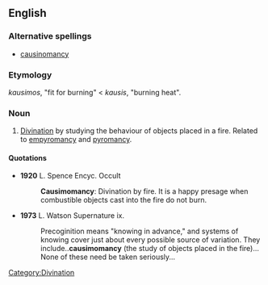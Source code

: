 ==English==

===Alternative spellings===
* [[causinomancy]]

===Etymology===
{{etyl|grc}} ''kausimos'', "fit for burning" < ''kausis'', "burning heat".

===Noun===
{{en-noun|-}}

# [[divination|Divination]] by studying the behaviour of objects placed in a fire. Related to [[empyromancy]] and [[pyromancy]].

====Quotations====
* '''1920''' L. Spence Encyc. Occult
*: '''Causimomancy''': Divination by fire. It is a happy presage when combustible objects cast into the fire do not burn.
* '''1973''' L. Watson Supernature ix.
*: Precoginition means "knowing in advance," and systems of knowing cover just about every possible source of variation. They include..'''causimomancy''' (the study of objects placed in the fire)... None of these need be taken seriously...

[[Category:Divination]]